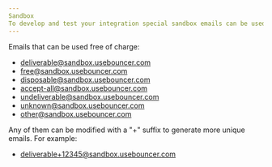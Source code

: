 ```yaml
---
Sandbox
To develop and test your integration special sandbox emails can be used free of charge. For batch requests credits will be allocated when batch is created and returned when completed.
---
```


Emails that can be used free of charge:

- deliverable@sandbox.usebouncer.com
- free@sandbox.usebouncer.com
- disposable@sandbox.usebouncer.com
- accept-all@sandbox.usebouncer.com
- undeliverable@sandbox.usebouncer.com
- unknown@sandbox.usebouncer.com
- other@sandbox.usebouncer.com

Any of them can be modified with a "+" suffix to generate more unique emails. For example:

- deliverable+12345@sandbox.usebouncer.com
